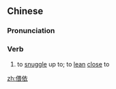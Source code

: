 ==Chinese==
{{zh-forms}}

===Pronunciation===
{{zh-pron
|m=wēiyī
|c=wui1 ji1
|mn=qz,xm,zz:oe-i
|cat=v
}}

===Verb===
{{zh-verb}}

# to [[snuggle]] up to; to [[lean]] [[close]] to

[[zh:偎依]]